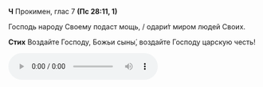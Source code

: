 **Ч** Прокимен, глас 7 **(Пс 28:11, 1)**

Господь народу Своему подаст мощь, / одари́т миром людей Своих.

**Стих** Воздайте Господу, Божьи сыны́, воздайте Господу царскую честь!

<div ref={props.ref}>
    <audio controls>
        <source
            src="https://psmb-neos-resources.hb.bizmrg.com/target/psmb/a32c7ba3708efb7f0ee3221630db495457bb9509/%D0%93%D0%BB%D0%B0%D1%81%207.mp3"
            type="audio/mpeg"
        />
    </audio>
</div>
